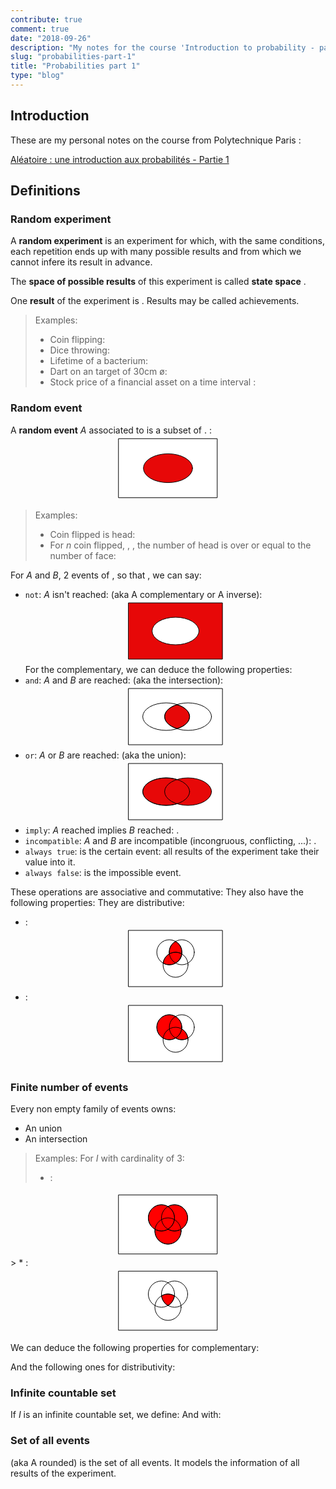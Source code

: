 ```yaml
---
contribute: true
comment: true
date: "2018-09-26"
description: "My notes for the course 'Introduction to probability - part one' from Polytechnique Paris"
slug: "probabilities-part-1"
title: "Probabilities part 1"
type: "blog"
---
```


## Introduction
These are my personal notes on the course from Polytechnique Paris :

[Aléatoire : une introduction aux probabilités - Partie 1](https://www.coursera.org/learn/probabilites-1/)

## Definitions
### Random experiment
A **random experiment** is an experiment <Katex formulae='\varepsilon' /> for which, with the same conditions,
each repetition ends up with many possible results and from which we cannot infere its result in advance.

The **space of possible results** of this experiment is called **state space** <Katex formulae='\Omega' />.

One **result** of the experiment is <Katex formulae='\omega \in \Omega' />. Results may be called achievements.

> Examples:
> * Coin flipping: <Katex formulae='\Omega = \{\text{head},\text{tail}\} \hArr \Omega = \{0,1\}' />
> * Dice throwing: <Katex formulae='\Omega = \{1, 2, 3, 4, 5, 6\}' />
> * Lifetime of a bacterium: <Katex formulae='\Omega = \lbrack 0, +\infty \lbrack' />
> * Dart on an target of 30cm ø: <Katex formulae='\Omega = \{(x, y), \sqrt{x^2+y^2} \le 15 \}' />
> * Stock price of a financial asset on a time interval <Katex formulae='\lbrack t_1, t_2 \rbrack' />: <Katex formulae='\Omega = S(\lbrack t_1, t_2 \rbrack, \reals_+)' />

### Random event
A **random event** *A* associated to <Katex formulae='\varepsilon' /> is a subset of <Katex formulae='\Omega' />. <Katex formulae='\textcolor{red}A \subset \Omega' />:
<svg viewBox="0 0 960 200">
  <g stroke="#000" stroke-linecap="square" clip-path="url(#a)">
    <path fill="#FFF" stroke-miterlimit="2" d="M330 10h300v180H330z" vector-effect="non-scaling-stroke"/>
    <ellipse cx="480" cy="100" fill="#E70808" stroke-miterlimit="3" rx="75" ry="44" vector-effect="non-scaling-stroke"/>
  </g>
</svg>

> Examples:
> * Coin flipped is head: <Katex formulae='A = \{0\}' />
> * For *n* coin flipped, <Katex formulae='\Omega = \{0, 1\}^n' />, <Katex formulae='\omega = (\omega_1, \dots ,\omega_n)' />,
    the number of head is over or equal to the number of face:
    <Katex formulae='A = \{ \omega \in \Omega, \sum^n_{i=1} \omega _i \ge \frac{n}{2} \}' />

For *A* and *B*, 2 events of <Katex formulae='\Omega' />, so that <Katex formulae='\forall A,B \in \Omega' />, we can say:
* `not`: *A* isn't reached: <Katex formulae='\textcolor{red}{A^c} = \{ \omega \in \Omega \mid \omega \notin A \}' /> (aka A complementary or A inverse):
  <svg viewBox="0 0 960 200">
    <g stroke="#000" stroke-linecap="square" clip-path="url(#a)">
      <path fill="#E70808" stroke-miterlimit="2" d="M330 10h300v180H330z" vector-effect="non-scaling-stroke"/>
      <ellipse cx="480" cy="100" fill="#FFF" stroke-miterlimit="3" rx="75" ry="44" vector-effect="non-scaling-stroke"/>
    </g>
  </svg>
  For the complementary, we can deduce the following properties:
  <Katex displayMode formulae='(A^c)^c = A ~~;~~ \empty^c = \Omega ~~;~~ \Omega^c = \empty' />
* `and`: *A* and *B* are reached: <Katex formulae='\textcolor{red}{A \cap B} = \{ \omega \in \Omega \mid \omega \in A \text{ and } \omega \in B \}' /> (aka the intersection):
  <svg viewBox="0 0 960 200">
    <g stroke="#000" stroke-linecap="square" clip-path="url(#a)">
      <path fill="#FFF" stroke-miterlimit="2" d="M330 10h300v180H330z" vector-effect="non-scaling-stroke"/>
      <path fill="#E70808" fill-rule="evenodd" stroke-miterlimit="3" d="M485 62c24 7 40 21 40 38s-16 31-40 38c-24-7-40-21-40-38s16-31 40-38z" vector-effect="non-scaling-stroke"/>
      <ellipse cx="520" cy="100" fill="none" stroke-miterlimit="3" rx="75" ry="44" vector-effect="non-scaling-stroke"/>
      <ellipse cx="450" cy="100" fill="none" stroke-miterlimit="3" rx="75" ry="44" vector-effect="non-scaling-stroke"/>
    </g>
  </svg>
* `or`: *A* or *B* are reached: <Katex formulae='\textcolor{red}{A \cup B} = \{ \omega \in \Omega \mid \omega \in A \text{ or } \omega \in B \}' /> (aka the union):
  <svg viewBox="0 0 960 200">
    <g stroke="#000" stroke-linecap="square" clip-path="url(#a)">
      <path fill="#FFF" stroke-miterlimit="2" d="M330 10h300v180H330z" vector-effect="non-scaling-stroke"/>
      <ellipse cx="450" cy="100" fill="#E70808" stroke-miterlimit="3" rx="75" ry="44" vector-effect="non-scaling-stroke"/>
      <ellipse cx="520" cy="100" fill="#E70808" stroke-miterlimit="3" rx="75" ry="44" vector-effect="non-scaling-stroke"/>
      <ellipse cx="450" cy="100" fill="none" stroke-miterlimit="3" rx="75" ry="44" vector-effect="non-scaling-stroke"/>
    </g>
  </svg>
* `imply`: *A* reached implies *B* reached: <Katex formulae='A_\text{reached} \rArr B_\text{reached} ~\text{then}~ A \subset B' />.
* `incompatible`: *A* and *B* are incompatible (incongruous, conflicting, ...): <Katex formulae='A \cap B = \empty' />.
* `always true`: <Katex formulae='\Omega' /> is the certain event: all results of the experiment take their value into it.
* `always false`: <Katex formulae='\empty' /> is the impossible event.

These operations are associative and commutative:
<Katex displayMode formulae='\begin{aligned} A \cup B = B \cup A &\text{ ; } A \cap B = B \cap A \\ (A \cup B) \cup C = A \cup (B \cup C) &\text{ ; } (A \cap B) \cap C = A \cap (B \cap C) \\ \end{aligned}' />
They also have the following properties:
<Katex displayMode formulae='\begin{aligned} A \cup A = A &~~;~~ A \cap A = A \\ A \cup \empty = A ~~;~~ A \cap \empty = \empty &~~;~~ A \cup \Omega = \Omega ~~;~~ A \cap \Omega = A \\ A \cup A^c = \Omega &~~;~~ A \cap A^c = \empty  \end{aligned}' />
They are distributive:

* <Katex formulae='\color{red} A \cap (B \cup C) = (A \cap B) \cup (A \cap C)' />:
  <svg viewBox="0 0 960 200">
    <g stroke="#000" stroke-linecap="square" clip-path="url(#a)">
      <path fill="#FFF" stroke-miterlimit="2" d="M330 10h300v180H330z" vector-effect="non-scaling-stroke"/>
      <path fill="red" fill-rule="evenodd" stroke-miterlimit="3" d="M480 45a40 40 0 0 1 0 70 40 40 0 0 1 0-70z" vector-effect="non-scaling-stroke"/>
      <path fill="red" fill-rule="evenodd" stroke-miterlimit="3" d="M500 85a40 40 0 0 1-60 30 40 40 0 0 1 60-30z" vector-effect="non-scaling-stroke"/>
      <circle cx="460" cy="80" r="40" fill="none" stroke-miterlimit="3" vector-effect="non-scaling-stroke"/>
      <circle cx="500" cy="80" r="40" fill="none" stroke-miterlimit="3" vector-effect="non-scaling-stroke"/>
      <circle cx="480" cy="120" r="40" fill="none" stroke-miterlimit="3" vector-effect="non-scaling-stroke"/>
    </g>
  </svg>
* <Katex formulae='\color{red} A \cup (B \cap C) = (A \cup B) \cap (A \cup C)' />:
  <svg viewBox="0 0 960 200">
    <g stroke="#000" stroke-linecap="square" clip-path="url(#a)">
      <path fill="#FFF" stroke-miterlimit="2" d="M330 10h300v180H330z" vector-effect="non-scaling-stroke"/>
      <path fill="red" fill-rule="evenodd" stroke-miterlimit="3" d="M520 115c-6 3-13 5-20 5-20 0-37-15-40-35 6-3 13-5 20-5 20 0 37 15 40 35z" vector-effect="non-scaling-stroke"/>
      <circle cx="460" cy="80" r="40" fill="red" stroke-miterlimit="3" vector-effect="non-scaling-stroke"/>
      <circle cx="460" cy="80" r="40" fill="none" stroke-miterlimit="3" vector-effect="non-scaling-stroke"/>
      <circle cx="500" cy="80" r="40" fill="none" stroke-miterlimit="3" vector-effect="non-scaling-stroke"/>
      <circle cx="480" cy="120" r="40" fill="none" stroke-miterlimit="3" vector-effect="non-scaling-stroke"/>
    </g>
  </svg>

### Finite number of events
Every non empty family of events <Katex formulae='\{A_i, i \in I\}' /> owns:
* An union <Katex formulae='\bigcup_{i \in I} A_i' />
* An intersection <Katex formulae='\bigcap_{i \in I} A_i' />

> Examples:
> For *I* with cardinality of 3:
> * <Katex formulae='\color{red} \bigcup_{i = 1}^{3} = A_1 \cup A_2 \cup A_3' />:
  <svg viewBox="0 0 960 200">
    <g stroke="#000" stroke-linecap="square" clip-path="url(#a)">
      <path fill="#FFF" stroke-miterlimit="2" d="M330 10h300v180H330z" vector-effect="non-scaling-stroke"/>
      <circle cx="480" cy="120" r="40" fill="red" stroke-miterlimit="3" vector-effect="non-scaling-stroke"/>
      <circle cx="500" cy="80" r="40" fill="red" stroke-miterlimit="3" vector-effect="non-scaling-stroke"/>
      <circle cx="460" cy="80" r="40" fill="red" stroke-miterlimit="3" vector-effect="non-scaling-stroke"/>
      <circle cx="460" cy="80" r="40" fill="none" stroke-miterlimit="3" vector-effect="non-scaling-stroke"/>
      <circle cx="500" cy="80" r="40" fill="none" stroke-miterlimit="3" vector-effect="non-scaling-stroke"/>
      <circle cx="480" cy="120" r="40" fill="none" stroke-miterlimit="3" vector-effect="non-scaling-stroke"/>
    </g>
  </svg>
> * <Katex formulae='\color{red} \bigcap_{i = 1}^{3} = A_1 \cap A_2 \cap A_3' />:
  <svg viewBox="0 0 960 200">
    <g stroke="#000" stroke-linecap="square" clip-path="url(#a)">
      <path fill="#FFF" stroke-miterlimit="2" d="M330 10h300v180H330z" vector-effect="non-scaling-stroke"/>
      <path fill="red" fill-rule="evenodd" stroke-miterlimit="3" d="M500 85a40 40 0 0 0-40 0c2 13 9 24 20 30 11-6 18-17 20-30z" vector-effect="non-scaling-stroke"/>
      <circle cx="460" cy="80" r="40" fill="none" stroke-miterlimit="3" vector-effect="non-scaling-stroke"/>
      <circle cx="500" cy="80" r="40" fill="none" stroke-miterlimit="3" vector-effect="non-scaling-stroke"/>
      <circle cx="480" cy="120" r="40" fill="none" stroke-miterlimit="3" vector-effect="non-scaling-stroke"/>
    </g>
  </svg>

We can deduce the following properties for complementary:
<Katex displayMode formulae='\Big(\bigcup_{i \in I} A_i \Big)^c = \bigcap_{i \in I} A_i^c ~~;~~ \Big(\bigcap_{i \in I} A_i \Big)^c = \bigcup_{i \in I} A_i^c' />

And the following ones for distributivity:
<Katex displayMode formulae='B \cap \Big(\bigcup_{i \in I} A_i \Big) = \bigcup_{i \in I} (B \cup A_i^c) ~~;~~ B \cup \Big(\bigcap_{i \in I} A_i \Big) = \bigcap_{i \in I} (B \cap A_i^c)' />

### Infinite countable set
If *I* is an infinite countable set, we define:
<Katex displayMode formulae='\bigcup_{i \in I} A_i \coloneqq \{ \omega \in \Omega \mid \exist i \in I, \omega \in A_i \}' />
And with:
<Katex displayMode formulae='\bigcap_{i \in I} A_i \coloneqq \{ \omega \in \Omega \mid \exist i \in I, \omega \in A_i \}' />

### Set of all events
<Katex formulae='\mathcal{A}' /> (aka A rounded) is the set of all events. It models the information of all results of the experiment.

<Katex displayMode formulae='\forall x \in \mathcal{A} \rArr A \cap B \in \mathcal{A}, A \cup B \in \mathcal{A}, A^c \in \mathcal{A} \text{ and } \Omega \in \mathcal{A}, \empty \in \mathcal{A}' />
